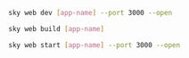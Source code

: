 ```sh
sky web dev [app-name] --port 3000 --open
```

```sh
sky web build [app-name]
```

```sh
sky web start [app-name] --port 3000 --open
```

